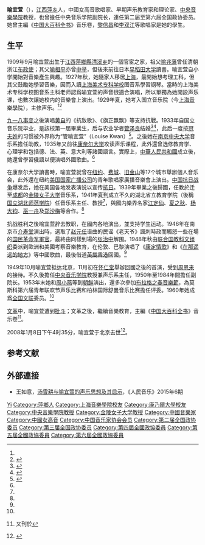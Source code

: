 '''喻宜萱'''（{{bd|1909年|9月6日|2008年|1月8日|}}），[[江西|江西]][[萍乡|萍乡]]人，中國女高音歌唱家、早期声乐教育家和理论家、[[中央音樂學院|中央音樂學院]]教授，也曾擔任中央音乐学院副院长，連任第二届至第六届全国政协委员。她曾主編《[[中国大百科全书|中国大百科全书]]》音乐卷，[[黎信昌|黎信昌]]和[[李双江|李双江]]等歌唱家是她的學生。

== 生平 ==
1909年9月喻宜萱出生于[[江西|江西]][[萍鄉縣|萍鄉縣]][[清溪乡|清溪乡]]的一個官宦之家，祖父[[喻兆藩|喻兆藩]]曾任清朝浙江[[布政使|布政使]]；其父[[喻相平|喻相平]]亦曾[[中举|中举]]，但後來前往日本[[早稻田大学|早稻田大学]]讀書。喻宜萱自小学開始對音樂產生興趣。1927年秋，她隨家人移居[[上海|上海]]，最開始想考理工科，但其父鼓勵她學習音樂，因而入讀[[上海美术专科学校|上海美术专科学校]]图音系學習钢琴。當時的上海美术专科学校图音系主科老师認爲喻宜萱的声音很適合演唱，所以單獨為她開設声乐课，也數次讓她校内的音樂會上演出。1929年夏，她考入国立音乐院（今[[上海音樂學院|上海音樂學院]]），主修声乐。<ref name="炎黄春秋"/><ref name="江西晨報">{{Cite web|url=http://fangtan.jxgdw.com/whyl/2578927.html|title=喻宜萱：中国现代声乐事业奠基人|accessdate=2016-11-27|author=熊瑛|date=2014-08-28|work=|publisher=江西晨報|deadurl=yes|archiveurl=https://web.archive.org/web/20161130034955/http://fangtan.jxgdw.com/whyl/2578927.html|archivedate=2016-11-30}}</ref>

[[九一八事变|九一八事变]]之後演唱[[黄自|黄自]]的《抗敌歌》、《旗正飘飘》等支持抗戰。1933年自国立音乐院毕业，是該校第一屆畢業生，后与农业学者[[管泽良|管泽良]]结婚<ref>{{cite news|url=http://news.hzau.edu.cn/2008/0218/6124.shtml|title=我校校歌作者、一代音乐大师喻宜萱逝世|publisher=[[华中农业大学|华中农业大学]]|date=2008-02-18|accessdate=2019-10-07|archiveurl=https://web.archive.org/web/20191007134354/http://news.hzau.edu.cn/2008/0218/6124.shtml|archivedate=2019-10-07|dead-url=no}}</ref><ref>{{cite web|url=http://news.sina.com.cn/c/2010-01-14/030816928074s.shtml|title=喻宜萱:把《康定情歌》唱响世界|publisher=[[长江日报|长江日报]]|date=2010-01-14|accessdate=2019-10-07|archive-date=2019-10-07|archive-url=https://web.archive.org/web/20191007134719/http://news.sina.com.cn/c/2010-01-14/030816928074s.shtml|dead-url=no}}</ref>，此后一度按[[冠夫姓|冠夫姓]]的习惯被外界称为“管喻宜萱”（Louise Kwan）<ref>{{cite news|url=https://sichuan.scol.com.cn/scyl/20020429/200242941211.htm|title=93岁喻宜萱解密《康定情歌》|publisher=四川在线|date=2002-04-29|accessdate=2019-10-07|archiveurl=https://web.archive.org/web/20191007135030/https://sichuan.scol.com.cn/scyl/20020429/200242941211.htm|archivedate=2019-10-07|dead-url=no}}</ref>。之後她在[[南京中央大学|南京中央大学]]音乐系擔任助教，1935年又前往[[康奈尔大学|康奈尔大学]]攻读声乐课程，此外還曾选修教育学、心理学和包括德、法、英、意大利等諸國語言。實際上，[[中華人民共和國|中華人民共和國]]成立後，她還曾學習俄語以便演唱外國歌曲。<ref name="炎黄春秋"/>

在康奈尔大学讀書時，喻宜萱就曾在[[纽约|纽约]]、[[费城|费城]]、[[旧金山|旧金山]]等17个城市舉辦個人音乐会，此外還在纽约[[美国国家广播公司|美国国家广播公司]]的青年歌唱家廣播音樂會上演出。[[中国抗日战争|中国抗日战争]]爆发后，她在美国各地发表演说以宣传[[抗日|抗日]]。1939年畢業之後歸國，任教於迁至[[成都|成都]]的[[金陵女子大学|金陵女子大学]]音乐系，1941年夏到成立不久的湖北省立教育学院（後稱[[国立湖北师范学院|国立湖北师范学院]]）任音乐系主任、教授<ref name="江西晨報"/>，與國内樂界名家[[江定仙|江定仙]]、[[夏之秋|夏之秋]]、[[杨大钧|杨大钧]]、[[巫一舟|巫一舟]]及[[郑沙梅|郑沙梅]]等合作。<ref name="炎黄春秋"/>

抗战胜利之後喻宜萱辞去教职，在國内各地演出，並支持学生运动。1946年在南京市[[介寿堂|介寿堂]]演出時，選取了[[赵元任|赵元任]]谱曲的民谣《老天爷》諷刺時政而觸怒一些在場的[[国民革命军|国民革命军]][[軍官|軍官]]，最終由同樣到場的[[张治中|张治中]]解围。1948年秋由[[联合国教科文组织|联合国教科文组织]]委派到歐洲和美國考察音樂教育，在伦敦、巴黎演唱了《[[康定情歌_(歌曲)|康定情歌]]》和《[[在那遥远的地方_(歌曲)|在那遥远的地方]]》等中國歌曲，最後借道[[英屬香港|英屬香港]]回國。<ref name="炎黄春秋"/>

1949年10月喻宜萱抵达北京，11月初在[[怀仁堂|怀仁堂]]舉辦回國之後的首演，受到[[周恩来|周恩来]]的接待。不久後擔任[[中央音乐学院|中央音乐学院]]教授兼声乐系主任，1950年至1984年間擔任副院长。1953年末她和[[周小燕|周小燕]]等到[[朝鲜|朝鲜]]演出，還多次參加[[布拉格之春音樂節|布拉格之春音樂節]]，為莫斯科第六届青年联欢节声乐比赛和柏林国际舒曼音乐比赛擔任评委。1960年她成爲[[全国文联|全国文联]]委员。<ref name="炎黄春秋"/>

[[文革|文革]]中，喻宜萱遭到[[批斗|批斗]]；文革之後，繼續音樂教育，主編《[[中国大百科全书|中国大百科全书]]》音乐卷<ref name="炎黄春秋">{{cite journal|title=喻宜萱与《康定情歌》|journal=《四川统一战线》|publisher=[[中共四川省委|中共四川省委]]统战部|date=2001年|issue=8|author=方辉盛、文有仁（[[新華社|新華社]]記者）|url=|archiveurl=|archivedate=}} 又刊於{{cite journal|title=喻宜萱与《康定情歌》|journal=《[[炎黄春秋|炎黄春秋]]》|date=2002|issue=1|author=方辉盛,文有仁（[[新華社|新華社]]記者）|url=http://www.yhcqw.com/22/562.html|archiveurl=https://web.archive.org/web/20201025093737/http://www.yhcqw.com/22/562.html|archivedate=2020-10-25|access-date=2020-10-25|dead-url=yes}}</ref>。

2008年1月8日下午4时35分，喻宜萱于北京去世<ref>{{Cite web|url=http://musicology.cn/news/news_2151.html|title=著名歌唱家、声乐教育家喻宜萱教授逝世|accessdate=2016-11-27|author=|date=2008-01-13|work=|publisher=中央音樂學院|archive-date=2019-07-28|archive-url=https://web.archive.org/web/20190728115322/http://musicology.cn/news/news_2151.html|dead-url=no}}</ref>。

== 参考文献 ==
{{reflist}}

== 外部連接 ==
* 王如意，[http://www.nssd.org/articles/article_detail.aspx?id=665247561 汤雪耕与喻宜萱的声乐思想及其启示]，《人民音乐》2015年6期

{{中国音乐家协会第三届理事会}}
{{中国文学艺术界联合会第二届全国委员会}}
{{中国文学艺术界联合会第三届全国委员会}}
{{中国文学艺术界联合会第四届全国委员会}}

{{Authority control}}
{{DEFAULTSORT:Yu喻}}
[[Category:喻姓|Yi]]
[[Category:萍鄉人|Category:萍鄉人]]
[[Category:上海音樂學院校友|Category:上海音樂學院校友]]
[[Category:康乃爾大學校友|Category:康乃爾大學校友]]
[[Category:中央音樂學院教授|Category:中央音樂學院教授]]
[[Category:金陵女子大学教授|Category:金陵女子大学教授]]
[[Category:中國音樂家|Category:中國音樂家]]
[[Category:中國女高音|Category:中國女高音]]
[[Category:中国音乐家协会会员|Category:中国音乐家协会会员]]
[[Category:第二届全国政协委员|Category:第二届全国政协委员]]
[[Category:第三届全国政协委员|Category:第三届全国政协委员]]
[[Category:第四屆全國政協委員|Category:第四屆全國政協委員]]
[[Category:第五屆全國政協委員|Category:第五屆全國政協委員]]
[[Category:第六屆全國政協委員|Category:第六屆全國政協委員]]